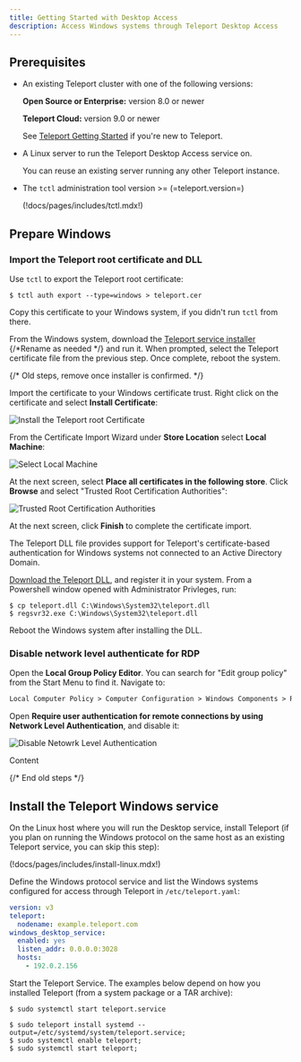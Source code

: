 ```yaml
---
title: Getting Started with Desktop Access
description: Access Windows systems through Teleport Desktop Access
---
```


## Prerequisites

- An existing Teleport cluster with one of the following versions:

  **Open Source or Enterprise:** version 8.0 or newer

  **Teleport Cloud:** version 9.0 or newer

  See [Teleport Getting Started](../getting-started.mdx) if you're new to Teleport.

- A Linux server to run the Teleport Desktop Access service on.

  You can reuse an existing server running any other Teleport instance.

- The `tctl` administration tool version >= (=teleport.version=)

  (!docs/pages/includes/tctl.mdx!)

## Prepare Windows

### Import the Teleport root certificate and DLL

Use `tctl` to export the Teleport root certificate:

```code
$ tctl auth export --type=windows > teleport.cer
```

Copy this certificate to your Windows system, if you didn't run `tctl` from there.

From the Windows system, download the [Teleport service installer](#LinkToCome) {/*Rename as needed */}
and run it. When prompted, select the Teleport certificate file from the previous step.
Once complete, reboot the system.

{/* Old steps, remove once installer is confirmed. */}

Import the certificate to your Windows certificate trust. Right click on the
certificate and select **Install Certificate**:

![Install the Teleport root Certificate](../../img/desktop-access/install-root-certificate@2x.png)

From the Certificate Import Wizard under **Store Location** select **Local Machine**:

![Select Local Machine](../../img/desktop-access/certificate-import-step1@2x.png)

At the next screen, select **Place all certificates in the following store**.
Click **Browse** and select "Trusted Root Certification Authorities":

![Trusted Root Certification Authorities](../../img/desktop-access/trusted-root-certification-authorities@2x.png)

At the next screen, click **Finish** to complete the certificate import.

The Teleport DLL file provides support for Teleport's certificate-based
authentication for Windows systems not connected to an Active Directory Domain.

[Download the Teleport DLL](#LinkToCome), and register it in your system. From a Powershell
window opened with Administrator Privleges, run:

```code
$ cp teleport.dll C:\Windows\System32\teleport.dll
$ regsvr32.exe C:\Windows\System32\teleport.dll
```

Reboot the Windows system after installing the DLL.

### Disable network level authenticate for RDP

<Tabs>
<TabItem label="Windows 10">

Open the **Local Group Policy Editor**. You can search for "Edit group policy" from the Start Menu to find it. Navigate to:

```txt
Local Computer Policy > Computer Configuration > Windows Components > Remote Desktop Services > Remote Desktop Session Host > Security
```

Open **Require user authentication for remote connections by using Network Level Authentication**, and disable it:

![Disable Netowrk Level Authentication](../../img/desktop-access/disable-nla@2x.png)

</TabItem>
<TabItem label="Windows Server">

Content

</TabItem>
</Tabs>

{/* End old steps */}

## Install the Teleport Windows service

On the Linux host where you will run the Desktop service, install Teleport (if you plan on running the Windows protocol on the same host as an existing Teleport service, you can skip this step):

(!docs/pages/includes/install-linux.mdx!)

Define the Windows protocol service and list the Windows systems configured for access through Teleport in `/etc/teleport.yaml`:

```yml
version: v3
teleport:
  nodename: example.teleport.com
windows_desktop_service:
  enabled: yes
  listen_addr: 0.0.0.0:3028
  hosts:
    - 192.0.2.156
```

Start the Teleport Service. The examples below depend on how you installed Teleport (from a system package or a TAR archive):

<Tabs>
<TabItem label="System Package">

```code
$ sudo systemctl start teleport.service
```

</TabItem>
<TabItem label="Tar Archive">

```code
$ sudo teleport install systemd --output=/etc/systemd/system/teleport.service;
$ sudo systemctl enable teleport;
$ sudo systemctl start teleport;
```

</TabItem>
</Tabs>
